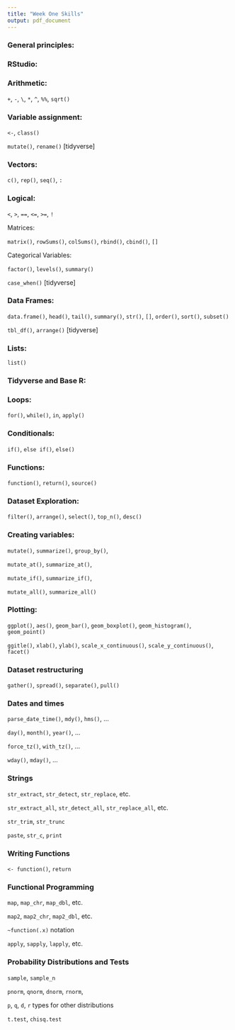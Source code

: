 ```yaml
---
title: "Week One Skills"
output: pdf_document
---
```



### General principles:
\begin{itemize}
  \item There is more than one way to do almost anything!
  \item Google is your friend.
  \item Infinitely many resources and tutorials.
  \item Think first, code second.
  \item Check yourself before you wreck yourself: test your code.
  \item Reproducibility: What happens if the source data changes?
\end{itemize}

### RStudio:

\begin{itemize}
  \item I know how to view datasets.
  \item I know where my environment is.
  \item I know how to execute code in the console.
  \item I know how to use the files, plots, packages, and help panes.
  \item I know how to get helpful information about functions and packages.
\end{itemize}

### Arithmetic: 

`+`, `-`, `\`, `*`, `^`, `%%`, `sqrt()`

\begin{itemize}
  \item I can use R as a calculator
\end{itemize}


### Variable assignment: 

`<-`, `class()`

`mutate()`, `rename()` [tidyverse]

\begin{itemize}
  \item I can create a new variable to store information. 
  \item I can give the variable a reasonable name.
  \item I can check know the variable type. 
\end{itemize}

### Vectors: 

`c()`, `rep()`, `seq()`, `:`

\begin{itemize}
  \item I can creating a list of numbers as efficiently as possible.  
  \item I can do operations on every vector element at once.
  \item I can combine two vectors.
  \item I can subset vectors with `[]`
\end{itemize}

### Logical:

`<`, `>`, `==`, `<=`, `>=`, `!`

\begin{itemize}
  \item I know what a "boolean" is.
  \item I can subset a vector using logic statements.
\end{itemize}

Matrices:

`matrix()`, `rowSums()`, `colSums()`, `rbind()`, `cbind()`, `[]`

\begin{itemize}
  \item I can create a matrix.
  \item I can find row and column totals of a matrix.
  \item I can combine two matrices.
  \item I can select rows, columns, and elements of a matrix.
\end{itemize}


Categorical Variables:

`factor()`, `levels()`, `summary()`

`case_when()`  [tidyverse]

\begin{itemize}
  \item I can create a factor from a character vector.
  \item I can find and change the possible categories.
  \item I can summarize the variable.
\end{itemize}

### Data Frames:

`data.frame()`, `head()`, `tail()`, `summary()`, `str()`, `[]`, `order()`, `sort()`, `subset()`

`tbl_df()`, `arrange()` [tidyverse]

\begin{itemize}
  \item I know the difference between a matrix and a data frame.
  \item I can create a data frame.
  \item I can investigate an unknown data frame.
  \item I can subset a dataframe.
  \item I can sort a data frame.
\end{itemize}

### Lists:

`list()`

\begin{itemize}
  \item I know the difference between a matrix, a data frame, and a list.
  \item I can create a list.
  \item I know how to use `[]` and `[[]]`
\end{itemize}



### Tidyverse and Base R:
\begin{itemize}
  \item I know the difference between Tidyverse and Base R.
  \item I have an idea of the advantages and disadvantages of each.
\end{itemize}

### Loops:

`for()`, `while()`, `in`, `apply()`

\begin{itemize}
  \item I can write a "for" loop using indices.
  \item I can write a "for" loop from an existing vector or data frame.
  \item I can write a "while" loop.
  \item I can use `apply()` instead of a loop.
\end{itemize}

### Conditionals: 

`if()`, `else if()`, `else()`

\begin{itemize}
  \item I can write useful "if" statements.
\end{itemize}


### Functions: 

`function()`, `return()`, `source()`

\begin{itemize}
  \item I can write my own simple functions. 
  \item I know what a script is.
  \item I can call scripts from sources to load functions. 
\end{itemize}

### Dataset Exploration: 

`filter()`, `arrange()`, `select()`, `top_n()`, `desc()`

\begin{itemize}
  \item I can investigate an unknown data frame.
  \item I can subset a data frame by column.
  \item I can subset a data frame by row conditions.
  \item I can sort a data frame.
\end{itemize}

### Creating variables:

`mutate()`, `summarize()`, `group_by()`, 

`mutate_at()`, `summarize_at()`, 

`mutate_if()`, `summarize_if()`,

`mutate_all()`, `summarize_all()`

\begin{itemize}
  \item I can create new variables as needed in a dataset.
  \item I can find variable attributes, like mean and median, by group(s).
\end{itemize}

### Plotting:

`ggplot()`, `aes()`, `geom_bar()`, `geom_boxplot()`, `geom_histogram()`, `geom_point()`

`ggitle()`, `xlab()`, `ylab()`, `scale_x_continuous()`, `scale_y_continuous()`, `facet()`

\begin{itemize}
  \item I can make a plot appropriate to my research question
  \item I can adjust the colors and labels as needed.
  \item I can make multiple plots across different values of a categorical variable.
\end{itemize}


### Dataset restructuring

`gather()`, `spread()`, `separate()`, `pull()`

\begin{itemize}
  \item I can split a variable into two separate ones.
  \item I can convert variable values to a column of categories with corresponding values.
  \item I can convert a categorical variable to column names.
  \item I can find the largest and smallest values in a dataset.
\end{itemize}

### Dates and times

`parse_date_time()`, `mdy()`, `hms()`, ...

`day()`, `month()`, `year()`, ...

`force_tz()`, `with_tz()`, ...

`wday()`, `mday()`, ...

\begin{itemize}
  \item I can create a Datetime object, and I understand how this is different than a character value.
  \item I can manipulate Datetime objects to find pieces of information or display differently.
  \item I can edit Datetime objects.
  \item I understand the integer representation of a Datetime.
\end{itemize}


### Strings
`str_extract`, `str_detect`, `str_replace`, etc.

`str_extract_all`, `str_detect_all`, `str_replace_all`, etc.

`str_trim`, `str_trunc`

`paste`, `str_c`, `print`

\begin{itemize}
  \item I understand what a string (character) object type is.
  \item I can use various functions to search and edit vectors of strings.
  \item I can use regular expressions to match desired parts of strings.
  \item I can manipulate, combine, and pring strings.
\end{itemize}

### Writing Functions
` <- function()`, `return`

\begin{itemize}
  \item I can write simple functions.
  \item I can write "helper functions" to use inside a main function.
  \item I understand how to choose inputs and outputs for a function.
\end{itemize}

### Functional Programming
`map`, `map_chr`, `map_dbl`, etc.

`map2`, `map2_chr`, `map2_dbl`, etc.

` ~function(.x)` notation

`apply`, `sapply`, `lapply`, etc.

\begin{itemize}
  \item I can use functions in for loops.
  \item I can use `map` or `apply` to apply a function for many values of input.
  \item I can use special `map` notation or "headless functions" to apply a function for many values, with multiple inputs.
  \item I can use `map2` to apply a function for many values of each input.
  \item I know what kind of output to expect when I use `map` or `apply` type functions.
  \item I can write simple functions to be used with `map` or `apply` type functions.
  \item (Optional) I can use list-columns with `map`.
\end{itemize}


### Probability Distributions and Tests
`sample`, `sample_n`

`pnorm`, `qnorm`, `dnorm`, `rnorm`,

`p`, `q`, `d`, `r` types for other distributions

`t.test`, `chisq.test`

\begin{itemize}
  \item I can take samples from a dataset.
  \item I can take samples from a distribution.
  \item I can answer probability questions with `p`, `q`, and `d` functions.
  \item I can perform t-tests and Chi-square tests in R.
\end{itemize}

